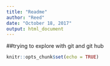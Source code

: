 ```yaml
---
title: "Readme"
author: "Reed"
date: "October 18, 2017"
output: html_document
---
```

##trying to explore with git and git hub
```r
knitr::opts_chunk$set(echo = TRUE)
```

